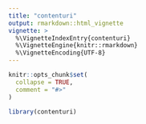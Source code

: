 ```yaml
---
title: "contenturi"
output: rmarkdown::html_vignette
vignette: >
  %\VignetteIndexEntry{contenturi}
  %\VignetteEngine{knitr::rmarkdown}
  %\VignetteEncoding{UTF-8}
---
```


```r
knitr::opts_chunk$set(
  collapse = TRUE,
  comment = "#>"
)
```

```r
library(contenturi)
```
